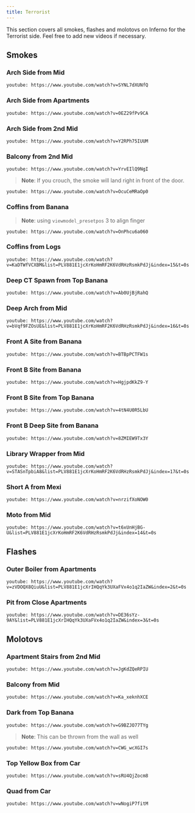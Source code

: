 ```yaml
---
title: Terrorist
---
```


This section covers all smokes, flashes and molotovs on Inferno for the Terrorist side.
Feel free to add new videos if necessary.

## Smokes

### Arch Side from Mid

`youtube: https://www.youtube.com/watch?v=SYNL7dXUNfQ`

### Arch Side from Apartments

`youtube: https://www.youtube.com/watch?v=0EZ29fPv9CA`

### Arch Side from 2nd Mid

`youtube: https://www.youtube.com/watch?v=Y2RPh75IUUM`

### Balcony from 2nd Mid

`youtube: https://www.youtube.com/watch?v=YrvEIlQ9NgI`

> **Note**: If you crouch, the smoke will land right in front of the door.

`youtube: https://www.youtube.com/watch?v=OcuCeMRaOp0`

### Coffins from Banana

> **Note**: using `viewmodel_presetpos` 3 to align finger

`youtube: https://www.youtube.com/watch?v=OnPhcu6a060`

### Coffins from Logs

`youtube: https://www.youtube.com/watch?v=KaDTWfVCXBM&list=PLV881E1jcXrKoHmRF2K6VdRHzRsmkPdJj&index=15&t=0s`

### Deep CT Spawn from Top Banana

`youtube: https://www.youtube.com/watch?v=Ab0UjBjRahQ`

### Deep Arch from Mid

`youtube: https://www.youtube.com/watch?v=bVqf9FZOsUE&list=PLV881E1jcXrKoHmRF2K6VdRHzRsmkPdJj&index=16&t=0s`

### Front A Site from Banana

`youtube: https://www.youtube.com/watch?v=BTBpPCTFW1s`

### Front B Site from Banana

`youtube: https://www.youtube.com/watch?v=HgjpdKkZ9-Y`

### Front B Site from Top Banana

`youtube: https://www.youtube.com/watch?v=4tN4U0R5LbU`

### Front B Deep Site from Banana

`youtube: https://www.youtube.com/watch?v=8ZMIEW9Tx3Y`

### Library Wrapper from Mid

`youtube: https://www.youtube.com/watch?v=STASnTpbiA8&list=PLV881E1jcXrKoHmRF2K6VdRHzRsmkPdJj&index=17&t=0s`

### Short A from Mexi

`youtube: https://www.youtube.com/watch?v=nrzifXoNOW0`

### Moto from Mid

`youtube: https://www.youtube.com/watch?v=t6xUnHjBG-U&list=PLV881E1jcXrKoHmRF2K6VdRHzRsmkPdJj&index=14&t=0s`

## Flashes

### Outer Boiler from Apartments

`youtube: https://www.youtube.com/watch?v=zVDOQX8QiuU&list=PLV881E1jcXrIHQqYk3UXaFVx4o1q2IaZW&index=2&t=0s`

### Pit from Close Apartments

`youtube: https://www.youtube.com/watch?v=DE36sYz-9AY&list=PLV881E1jcXrIHQqYk3UXaFVx4o1q2IaZW&index=3&t=0s`

## Molotovs

### Apartment Stairs from 2nd Mid

`youtube: https://www.youtube.com/watch?v=JgKdZQeRPIU`

### Balcony from Mid

`youtube: https://www.youtube.com/watch?v=Ka_xeknhXCE`

### Dark from Top Banana

`youtube: https://www.youtube.com/watch?v=G9BZJO77TYg`

> **Note**: This can be thrown from the wall as well

`youtube: https://www.youtube.com/watch?v=CWG_wcXGI7s`

### Top Yellow Box from Car

`youtube: https://www.youtube.com/watch?v=sRU4QjZocm8`

### Quad from Car

`youtube: https://www.youtube.com/watch?v=wNogiP7fitM`
